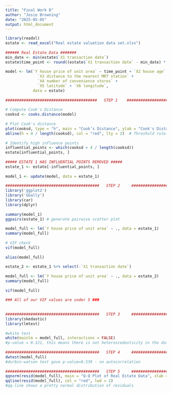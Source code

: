 ```yaml
---
title: "Final Work D"
author: "Josie Browning"
date: "2025-05-05"
output: html_document
---
```

```r
library(readxl)
estate <- read_excel("Real estate valuation data set.xlsx")
 
###### Real Estate Data #######
min_date <- min(estate$`X1 transaction date`)
estate$time_point <- round((estate$`X1 transaction date` - min_date) * 12)
 
model <- lm(`Y house price of unit area` ~ time_point + `X2 house age` +
              `X3 distance to the nearest MRT station` +
              `X4 number of convenience stores` +
              `X5 latitude` + `X6 longitude`,
            data = estate)
 
########################################   STEP 1    ########################################################
 
# Compute Cook's Distance
cooksd <- cooks.distance(model)
 
# Plot Cook's distance
plot(cooksd, type = "h", main = "Cook’s Distance", ylab = "Cook's Distance")
abline(h = 4 / length(cooksd), col = "red", lty = 2)  # Threshold rule-of-thumb
 
# Identify high influence points
influential_points <- which(cooksd > 4 / length(cooksd))
estate[influential_points, ]
 
##### ESTATE 1 HAS INFLUENTIAL POINTS REMOVED #####
estate_1 <- estate[-influential_points, ]
 
model_1 <- update(model, data = estate_1)
 
#########################################   STEP 2     #######################################################
library('ggplot2')
library('GGally')
library(car)
library(dplyr)
 
summary(model_1)
ggpairs(estate_1) # generate pairwise scatter plot
 
model_full <- lm(`Y house price of unit area` ~ ., data = estate_1)
summary(model_full)
 
# VIF check
vif(model_full)
 
alias(model_full)
 
estate_2 <- estate_1 %>% select(-`X1 transaction date`)
 
model_full <- lm(`Y house price of unit area` ~ ., data = estate_2)
summary(model_full)
 
vif(model_full)
 
### All of our VIF values are under 5 ###
 
 
#########################################   STEP 3     #######################################################
library(skedastic)
library(lmtest)
 
#white test
white(mainlm = model_full, interactions = FALSE)
#p-value = 0.121, this means there is not heteroscedasticity in the dataset
 
#########################################   STEP 4     #######################################################
dwtest(model_full)
#durbin-watson test gave p-value=0.539 - no autocorrelation
 
#########################################   STEP 5     #######################################################
qqnorm(resid(model_full), main = "Q-Q Plot of Real Estate Data", xlab = "Theoretical Quantiles", ylab = "Sample Quantiles", col = "blue", pch = 19)
qqline(resid(model_full), col = "red", lwd = 2)
#qq-line shows a pretty normal distribution of residuals
```